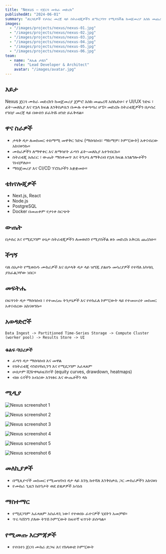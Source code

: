 ```yaml
---
title: "Nexus — የጀርባ ሙከራ መድረክ"
publishedAt: "2024-06-01"
summary: "ለነጋዴዎች የታሰረ መረጃ ላይ ስትራቴጂዎችን ለማረጋገጥ የሚያስችል ከመጀመሪያ እስከ መጨረሻ መድረክ."
images:
  - "/images/projects/nexus/nexus-01.jpg"
  - "/images/projects/nexus/nexus-02.jpg"
  - "/images/projects/nexus/nexus-03.jpg"
  - "/images/projects/nexus/nexus-04.jpg"
  - "/images/projects/nexus/nexus-05.jpg"
  - "/images/projects/nexus/nexus-06.jpg"
team:
  - name: "ለኡል ታደሰ"
    role: "Lead Developer & Architect"
    avatar: "/images/avatar.jpg"
---
```


## እይታ

Nexus ጀርባ ሙከራ መድረክን ከመጀመሪያ ጀምሮ እስከ መጨረሻ አስኬድሁ፣ የ UI/UX ንድፍ ፣ ፊት-መለኪያ እና የኋላ ክፍል እንቅስቃሴን በሙሉ ተቆጣጣሪ ሆኜ። መድረኩ ስትራቴጂዎችን በታሰረ የገበያ መረጃ ላይ በውስን ይፈትሹ ዘንድ ይፈቅዳል።

## ዋና ስራዎች

- ታላቅ ዳታ ለመስመር ተስማሚ መዋቅር ንድፍ (ማሰባሰብ፣ ማከማቻ፣ ኮምፒውት) አቀናብረው አከናወንኩ።
- ሙከራዎችን ለማዋቀር እና ለማሳየት ፈጣን ፊት-መለኪያ አተገብርኩ።
- ስትራቴጂ አሰራር ፣ ውጤት ማስቀመጥ እና ትንታኔ ለማቅረብ የኋላ ክፍል አገልግሎቶችን ገነብቻለሁ።
- ማስጀመሪያ እና CI/CD ፕሮሴሶችን አቋቋመሁ።

## ቴክኖሎጂዎች

- Next.js, React
- Node.js
- PostgreSQL
- Docker በመጠቀም የታነቀ ስርጭት

## ውጤት

በታሰረ እና የሚደጋገም ሁኔታ ስትራቴጂዎችን ለመወሰን የሚያስችል ጽኑ መድረክ አቅርቤ ጨረስሁ።

## ችግኝ

ባለ ሰአታት የሚወስዱ ሙከራዎች እና በታላቅ ዳታ ላይ ዝግጁ ያልሆኑ መሳሪያዎች የተሻለ አካባቢ ያስፈልጋቸው ነበር።

## መፍትሔ

በፍጥነት ዳታ ማሰባሰብ ፣ የተመረጡ ትንታኔዎች እና የተከፈለ ኮምፒውት ላይ የተመሠረተ መስመር አቀናብረው አከናወንኩ።

## አወዳድሮች

```text
Data Ingest -> Partitioned Time-Series Storage -> Compute Cluster (worker pool) -> Results Store -> UI
```

### ቁልፍ ባህሪዎች
- ፈጣን ዳታ ማሰባሰብ እና መዋል
- የስትራቴጂ ሳንድቦክሲንግ እና የሚደጋገም አፈጻጸም
- ሀብታም ቪዥዋላይዜሽኖች (equity curves, drawdown, heatmaps)
- ብዙ ሩኖችን አብረው አንፃፅሩ እና ውጤቶችን ላክ

## ሚዲያ
![Nexus screenshot 1](/images/projects/nexus/nexus-01.jpg)

![Nexus screenshot 2](/images/projects/nexus/nexus-02.jpg)

![Nexus screenshot 3](/images/projects/nexus/nexus-03.jpg)

![Nexus screenshot 4](/images/projects/nexus/nexus-04.jpg)

![Nexus screenshot 5](/images/projects/nexus/nexus-05.jpg)

![Nexus screenshot 6](/images/projects/nexus/nexus-06.jpg)

## መለኪያዎች
- በሚሊዮኖች መስመር የሚመዝገብ ዳታ ላይ እንኳ ከተሻለ እንቅስቃሴ ጋር ሙከራዎችን አከናወነ
- የሙከራ ጊዜን ከሰዓታት ወደ ደቂቃዎች አሳነሰ

## ማስተማር
- የሚደጋገም አፈጻጸም አስፈላጊ ነው፤ የተወሰኑ ፈተናዎች ሂደትን አመቻቹ።
- ጥሩ ካሽንግ ያለው ትንሽ ኮምፒውት ከፍተኛ ፍጥነት ይሰጣል።

## የሚመጡ እርምጃዎች
- የተበተነ ጀርባ ሙከራ ድጋፍ እና የክላውድ ኮምፒውት
